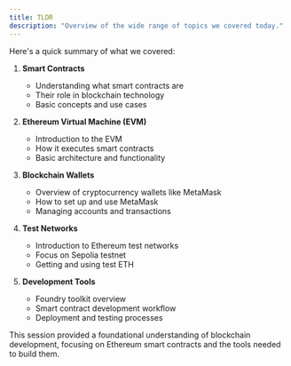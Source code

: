 ```yaml
---
title: TLDR
description: "Overview of the wide range of topics we covered today."
---
```


Here's a quick summary of what we covered:

1. **Smart Contracts**

   - Understanding what smart contracts are
   - Their role in blockchain technology
   - Basic concepts and use cases

2. **Ethereum Virtual Machine (EVM)**

   - Introduction to the EVM
   - How it executes smart contracts
   - Basic architecture and functionality

3. **Blockchain Wallets**

   - Overview of cryptocurrency wallets like MetaMask
   - How to set up and use MetaMask
   - Managing accounts and transactions

4. **Test Networks**

   - Introduction to Ethereum test networks
   - Focus on Sepolia testnet
   - Getting and using test ETH

5. **Development Tools**
   - Foundry toolkit overview
   - Smart contract development workflow
   - Deployment and testing processes

This session provided a foundational understanding of blockchain development, focusing on Ethereum smart contracts and the tools needed to build them.
